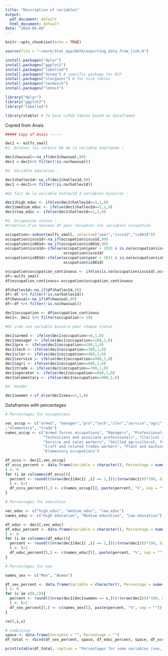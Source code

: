 ```yaml
---
title: "Description of variables"
output:
  pdf_document: default
  html_document: default
date: "2024-05-08"
---
```


```r
knitr::opts_chunk$set(echo = TRUE)
```

```r
source(file = "~/work/Stat_app/DATA/exporting_data_from_link.R")
```

```r
install.packages("dplyr")
install.packages("ggplot2")
install.packages("labelled")
install.packages("dineq") # specific package for RIF
install.packages("stargazer") # for nice tables
install.packages("sandwich")
install.packages("lmtest")

library("dplyr")
library("ggplot2")
library("labelled")

library(xtable) # To have LaTeX tables based on dataframes
```

Copied from Anais
```r
##### Copy of Anais -----

dec1 <- eulfs_small
#1. Enlever les valeurs NA de la variable expliquée : 

dec1$hwusual<-na_if(dec1$hwusual,99)
dec1 <-dec1%>% filter(!is.na(hwusual))

#2. Variable education : 

dec1$hatlev1d<-na_if(dec1$hatlev1d,99)
dec1 <-dec1%>% filter(!is.na(hatlev1d))

#On fait de la variable hatlev1d 3 variables binaires :

dec1$high_educ <- ifelse(dec1$hatlev1d==3,1,0)
dec1$medium_educ <- ifelse(dec1$hatlev1d==2,1,0)
dec1$low_educ <- ifelse(dec1$hatlev1d==1,1,0)

#3. Occupation status : 
#Création d'un nouveau df pour récupérer les variables occupation 

occupation<-subset(eulfs_small, select=c("year","isco1d","is881d"))
occupation$isco1d<-na_if(occupation$isco1d,99)
occupation$is881d<-na_if(occupation$is881d,99)
occupation$isco1d<-ifelse(occupation$year > 2010 & is.na(occupation$isco1d),18,
                          occupation$isco1d)
occupation$is881d<-ifelse(occupation$year < 2011 & is.na(occupation$is881d),18,
                          occupation$is881d)

occupation$occupation_continuous <- ifelse(is.na(occupation$isco1d),occupation$is881d,occupation$isco1d)
df<-eulfs_small
df$occupation_continous<-occupation$occupation_continuous

df$hatlev1d<-na_if(df$hatlev1d,99)
df<-df %>% filter(!is.na(hatlev1d))
df$hwusual<-na_if(df$hwusual,99)
df<-df %>% filter(!is.na(hwusual))

dec1$occupation <- df$occupation_continous
dec1<- dec1 %>% filter(occupation!= 18)

#On crée une variable binaire pour chaque statut

dec1$armed <- ifelse(dec1$occupation==0,1,0)
dec1$manager <- ifelse(dec1$occupation==100,1,0)
dec1$pro <- ifelse(dec1$occupation==200,1,0)
dec1$tech <- ifelse(dec1$occupation==300,1,0)
dec1$cler <- ifelse(dec1$occupation==400,1,0)
dec1$service <- ifelse(dec1$occupation==500,1,0)
dec1$agri <- ifelse(dec1$occupation==600,1,0)
dec1$trade <- ifelse(dec1$occupation==700,1,0)
dec1$operator <- ifelse(dec1$occupation==800,1,0)
dec1$elementary <- ifelse(dec1$occupation==900,1,0)

#4. Gender

dec1$women <-if_else(dec1$sex==2,1,0)
```

Dataframes with percentages

```r
# Percentages for occupations

vec_occup <- c("armed", "manager","pro","tech","cler","service","agri","operator"
,"elementary", "trade")
names_occup <- c("Armed forces occupations", "Managers", "Professionals", 
                 "Technicians and associate professionals", "Clerical support workers", 
                 "Service and sales workers", "Skilled agricultural, forestry and fishery workers",
                 "Craft and related trades workers", "Plant and machine operators and assemblers",
                 "Elementary occupations")

df_occu <- dec1[,vec_occup]
df_occu_percent <- data.frame(Variable = character(), Percentage = numeric())
l <- 0
for (i in colnames(df_occu)){
  percent <- round(((nrow(dec1[dec1[ ,i] == 1,]))/(nrow(dec1)))*100, digits = 2)
  l <- l+1
  df_occu_percent[l,] <- c(names_occup[l], paste(percent, "%", sep = ""))
}
```

```r
# Percentages for education

vec_educ <- c("high_educ", "medium_educ", "low_educ")
names_educ <- c("High education", "Medium education", "Low education")

df_educ <- dec1[,vec_educ]
df_educ_percent <- data.frame(Variable = character(), Percentage = numeric())
l <- 0
for (i in colnames(df_educ)){
  percent <- round(((nrow(dec1[dec1[ ,i] == 1,]))/(nrow(dec1)))*100, digits = 2)
  l <- l+1
  df_educ_percent[l,] <- c(names_educ[l], paste(percent, "%", sep = ""))
}
```

```r
# Percentages for sex

names_sex <- c("Men", "Women")

df_sex_percent <- data.frame(Variable = character(), Percentage = numeric())
l <- 0
for (v in c(0,1)){
  percent <- round(((nrow(dec1[dec1$women == v,]))/(nrow(dec1)))*100, digits = 2)
  l <- l+1
  df_sex_percent[l,] <- c(names_sex[l], paste(percent, "%", sep = ""))
}

rm(l,i,v)
```

```r
# Combining
space <- data.frame(Variable = "", Percentage = "")
df_total <- rbind(df_sex_percent, space, df_educ_percent, space, df_occu_percent)
```

```r
print(xtable(df_total, caption = "Percentages for some variables (sex, education and occupations)"), include.rownames=FALSE)

```
\begin{table}[ht]
\centering
\begin{tabular}{ll}
  \hline
Variable & Percentage \\ 
  \hline
Men & 53.78\% \\ 
  Women & 46.22\% \\ 
   &  \\ 
  High education & 26.17\% \\ 
  Medium education & 49.6\% \\ 
  Low education & 24.22\% \\ 
   &  \\ 
  Armed forces occupations & 0.44\% \\ 
  Managers & 7.7\% \\ 
  Professionals & 14.72\% \\ 
  Technicians and associate professionals & 15.03\% \\ 
  Clerical support workers & 9.56\% \\ 
  Service and sales workers & 14.9\% \\ 
  Skilled agricultural, forestry and fishery workers & 6.05\% \\ 
  Craft and related trades workers & 8.89\% \\ 
  Plant and machine operators and assemblers & 9.09\% \\ 
  Elementary occupations & 13.63\% \\ 
   \hline
\end{tabular}
\caption{Percentages for some variables (sex, education and occupations)} 
\end{table}

```r

```

